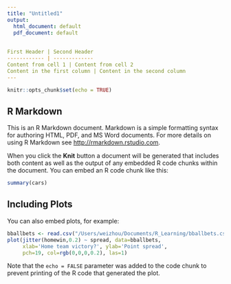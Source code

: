 ```yaml
---
title: "Untitled1"
output:
  html_document: default
  pdf_document: default
  
  
First Header | Second Header
------------ | -------------
Content from cell 1 | Content from cell 2
Content in the first column | Content in the second column
---
```


```r
knitr::opts_chunk$set(echo = TRUE)
```

## R Markdown

This is an R Markdown document. Markdown is a simple formatting syntax for authoring HTML, PDF, and MS Word documents. For more details on using R Markdown see <http://rmarkdown.rstudio.com>.

When you click the **Knit** button a document will be generated that includes both content as well as the output of any embedded R code chunks within the document. You can embed an R code chunk like this:

```r
summary(cars)
```

## Including Plots

You can also embed plots, for example:

```r
bballbets <- read.csv("/Users/weizhou/Documents/R_Learning/bballbets.csv")
plot(jitter(homewin,0.2) ~ spread, data=bballbets,
     xlab='Home team victory?', ylab='Point spread',
     pch=19, col=rgb(0,0,0,0.2), las=1)
```

Note that the `echo = FALSE` parameter was added to the code chunk to prevent printing of the R code that generated the plot.

